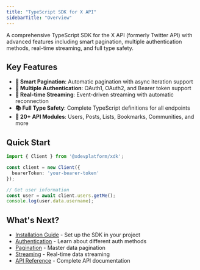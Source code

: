 ```yaml
---
title: "TypeScript SDK for X API"
sidebarTitle: "Overview"
---
```


A comprehensive TypeScript SDK for the X API (formerly Twitter API) with advanced features including smart pagination, multiple authentication methods, real-time streaming, and full type safety.

## Key Features

- **🔄 Smart Pagination**: Automatic pagination with async iteration support
- **🔐 Multiple Authentication**: OAuth1, OAuth2, and Bearer token support  
- **📡 Real-time Streaming**: Event-driven streaming with automatic reconnection
- **📚 Full Type Safety**: Complete TypeScript definitions for all endpoints
- **🎯 20+ API Modules**: Users, Posts, Lists, Bookmarks, Communities, and more

## Quick Start

```typescript
import { Client } from '@xdevplatform/xdk';

const client = new Client({
  bearerToken: 'your-bearer-token'
});

// Get user information
const user = await client.users.getMe();
console.log(user.data.username);
```

## What's Next?

- [Installation Guide](/xdks/typescript/install) - Set up the SDK in your project
- [Authentication](/xdks/typescript/authentication) - Learn about different auth methods
- [Pagination](/xdks/typescript/pagination) - Master data pagination
- [Streaming](/xdks/typescript/streaming) - Real-time data streaming
- [API Reference](/xdks/typescript/reference/Client) - Complete API documentation

